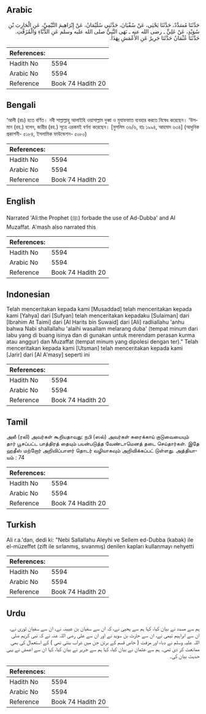 ## Arabic


<div dir="rtl" lang="ar" style={{fontSize:'larger',backgroundColor:'#f8f9fa',padding:20}}>
حَدَّثَنَا مُسَدَّدٌ، حَدَّثَنَا يَحْيَى، عَنْ سُفْيَانَ، حَدَّثَنِي سُلَيْمَانُ، عَنْ إِبْرَاهِيمَ التَّيْمِيِّ، عَنِ الْحَارِثِ بْنِ سُوَيْدٍ، عَنْ عَلِيٍّ ـ رضى الله عنه ـ نَهَى النَّبِيُّ صلى الله عليه وسلم عَنِ الدُّبَّاءِ وَالْمُزَفَّتِ‏.‏ حَدَّثَنَا عُثْمَانُ حَدَّثَنَا جَرِيرٌ عَنِ الأَعْمَشِ بِهَذَا‏.‏
</div>
<div style={{backgroundColor:'#f8f9fa',padding:20, marginBottom: 10}}><table> <thead> <tr> <th>References:</th> <th></th> </tr> </thead> <tbody><tr><td>Hadith No</td><td>5594</td></tr><tr><td>Arabic No</td><td>5594</td></tr><tr><td>Reference</td><td>Book 74 Hadith 20</td></tr></tbody></table></div>

## Bengali


<div dir="ltr" lang="bn" style={{fontSize:'larger',backgroundColor:'#f8f9fa',padding:20}}>
‘আলী (রাঃ) হতে বর্ণিত। নবী সাল্লাল্লাহু আলাইহি ওয়াসাল্লাম দুব্বা ও মুযাফফাত ব্যবহার করতে নিষেধ করেছেন। ‘উসমান (রহ.) বলেন, জারীর (রহ.) সূত্রে এরকমই বর্ণনা করেছেন। [মুসলিম ৩৬/৬, হাঃ ১৯৯৪, আহমাদ ৬৩৪] (আধুনিক প্রকাশনী- ৫১৮৪, ইসলামিক ফাউন্ডেশন- ৫০৮০)
</div>
<div style={{backgroundColor:'#f8f9fa',padding:20, marginBottom: 10}}><table> <thead> <tr> <th>References:</th> <th></th> </tr> </thead> <tbody><tr><td>Hadith No</td><td>5594</td></tr><tr><td>Arabic No</td><td>5594</td></tr><tr><td>Reference</td><td>Book 74 Hadith 20</td></tr></tbody></table></div>

## English


<div dir="ltr" lang="en" style={{fontSize:'larger',backgroundColor:'#f8f9fa',padding:20}}>
Narrated 'Ali:the Prophet (ﷺ) forbade the use of Ad-Dubba' and Al Muzaffat. A'mash also narrated this
</div>
<div style={{backgroundColor:'#f8f9fa',padding:20, marginBottom: 10}}><table> <thead> <tr> <th>References:</th> <th></th> </tr> </thead> <tbody><tr><td>Hadith No</td><td>5594</td></tr><tr><td>Arabic No</td><td>5594</td></tr><tr><td>Reference</td><td>Book 74 Hadith 20</td></tr></tbody></table></div>

## Indonesian


<div dir="ltr" lang="id" style={{fontSize:'larger',backgroundColor:'#f8f9fa',padding:20}}>
Telah menceritakan kepada kami [Musaddad] telah menceritakan kepada kami [Yahya] dari [Sufyan] telah menceritakan kepadaku [Sulaiman] dari [Ibrahim At Taimi] dari [Al Harits bin Suwaid] dari [Ali] radliallahu 'anhu bahwa Nabi shallallahu 'alaihi wasallam melarang duba' (tempat minum dari labu yang di buang isinya dan di gunakan untuk merendam perasan kurma atau anggur) dan Muzaffat (tempat minum yang dipolesi dengan ter)." Telah menceritakan kepada kami [Utsman] telah menceritakan kepada kami [Jarir] dari [Al A'masy] seperti ini
</div>
<div style={{backgroundColor:'#f8f9fa',padding:20, marginBottom: 10}}><table> <thead> <tr> <th>References:</th> <th></th> </tr> </thead> <tbody><tr><td>Hadith No</td><td>5594</td></tr><tr><td>Arabic No</td><td>5594</td></tr><tr><td>Reference</td><td>Book 74 Hadith 20</td></tr></tbody></table></div>

## Tamil


<div dir="ltr" lang="ta" style={{fontSize:'larger',backgroundColor:'#f8f9fa',padding:20}}>
அலீ (ரலி) அவர்கள் கூறியதாவது: நபி (ஸல்) அவர்கள் சுரைக்காய் குடுவையையும் தார் பூசப்பட்ட பாத்திரத் தையும் பயன்படுத்த வேண்டாமெனத் தடை செய்தார்கள். இதே ஹதீஸ் மற்றோர் அறிவிப்பாளர் தொடர் வழியாகவும் அறிவிக்கப்பட் டுள்ளது. அத்தியாயம் : 74
</div>
<div style={{backgroundColor:'#f8f9fa',padding:20, marginBottom: 10}}><table> <thead> <tr> <th>References:</th> <th></th> </tr> </thead> <tbody><tr><td>Hadith No</td><td>5594</td></tr><tr><td>Arabic No</td><td>5594</td></tr><tr><td>Reference</td><td>Book 74 Hadith 20</td></tr></tbody></table></div>

## Turkish


<div dir="ltr" lang="tr" style={{fontSize:'larger',backgroundColor:'#f8f9fa',padding:20}}>
Ali r.a.'dan, dedi ki: "Nebi Sallallahu Aleyhi ve Sellem ed-Dubba (kabak) ile el-müzeffet (zift ile sırlanmış, sıvanmış) denilen kapları kullanmayı nehyetti
</div>
<div style={{backgroundColor:'#f8f9fa',padding:20, marginBottom: 10}}><table> <thead> <tr> <th>References:</th> <th></th> </tr> </thead> <tbody><tr><td>Hadith No</td><td>5594</td></tr><tr><td>Arabic No</td><td>5594</td></tr><tr><td>Reference</td><td>Book 74 Hadith 20</td></tr></tbody></table></div>

## Urdu


<div dir="rtl" lang="ur" style={{fontSize:'larger',backgroundColor:'#f8f9fa',padding:20}}>
ہم سے مسدد نے بیان کیا، کہا ہم سے یحییٰ نے، کہ ان سے سفیان بن عیینہ نے، ان سے سفیان ثوری نے، ان سے ابراہیم تیمی نے، ان سے حارث بن سوید نے اور ان سے علی رضی اللہ عنہ نے کہ نبی کریم صلی اللہ علیہ وسلم نے دباء اور مزفت ( خاص قسم کے برتن جن میں شراب بنتی تھی ) کے استعمال کی بھی ممانعت کر دی تھی۔ ہم سے عثمان نے بیان کیا، کہا ہم سے جریر نے بیان کیا، کہا ان سے اعمش نے یہی حدیث بیان کی۔
</div>
<div style={{backgroundColor:'#f8f9fa',padding:20, marginBottom: 10}}><table> <thead> <tr> <th>References:</th> <th></th> </tr> </thead> <tbody><tr><td>Hadith No</td><td>5594</td></tr><tr><td>Arabic No</td><td>5594</td></tr><tr><td>Reference</td><td>Book 74 Hadith 20</td></tr></tbody></table></div>